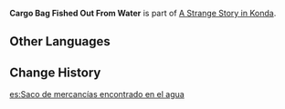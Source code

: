 {{Item Infobox
|id           = 100850
|image        = Item Sack.png
|type         = Quest Items
|description  = A bag of cargo you discovered in the water while following the gully.
It seems to have been washed away.
|source1      = Obtained during [[A Strange Story in Konda]]
}}
'''Cargo Bag Fished Out From Water''' is part of [[A Strange Story in Konda]].

==Other Languages==
{{Other Languages|default_hidden = 1
|en      = Cargo Bag Fished Out From Water
|zhs     = 水中找到的货物袋
|zhs_rm  = Shuǐzhōng Zhǎodào de Huòwùdài
|zht     = 水中找到的貨物袋
|zht_rm  = Shuǐzhōng Zhǎodào de Huòwùdài
|ja      = 水中で見つけた貨物袋
|ja_rm   = Suichuu de Mitsuketa Kamotsu-bukuro
|ko      = 물속에서 찾아낸 화물 주머니
|ko_rm   = 
|es      = Saco de mercancías encontrado en el agua
|fr      = Sac de marchandises trouvé dans l'eau
|ru      = Мешок с товарами, найденный в воде
|th      = กระสอบสินค้าที่พบในน้ำ
|th_rm   = 
|vi      = Túi Hàng Tìm Thấy Trong Nước
|de      = Frachtsack aus dem Wasser gefischt
|id      = Kantong Barang dari Dalam Air
|pt      = Saco Encontrado na Água
}}

==Change History==
{{Change History|2.0}}

[[es:Saco de mercancías encontrado en el agua]]